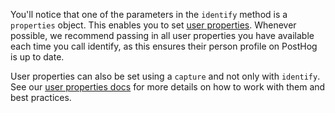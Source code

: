 You'll notice that one of the parameters in the `identify` method is a `properties` object. This enables you to set [user properties](/docs/getting-started/user-properties). Whenever possible, we recommend passing in all user properties you have available each time you call identify, as this ensures their person profile on PostHog is up to date.

User properties can also be set using a `capture` and not only with `identify`. See our [user properties docs](/docs/getting-started/user-properties) for more details on how to work with them and best practices.